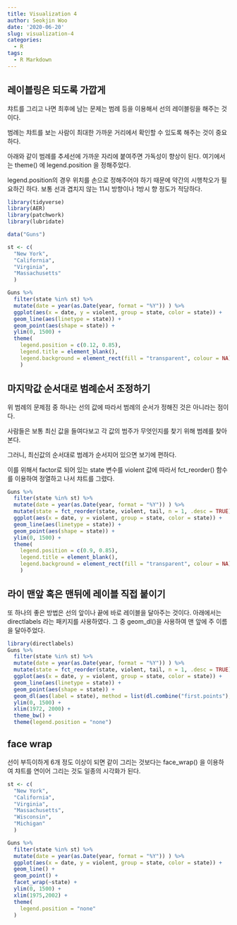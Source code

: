 ```yaml
---
title: Visualization 4
author: Seokjin Woo
date: '2020-06-20'
slug: visualization-4
categories:
  - R
tags:
  - R Markdown
---
```


## 레이블링은 되도록 가깝게

챠트를 그리고 나면 최후에 남는 문제는 범례 등을 이용해서 선의 레이블링을 해주는 것이다.

범례는 챠트를 보는 사람이 최대한 가까운 거리에서 확인할 수 있도록 해주는 것이 중요하다.

아래와 같이 범례를 추세선에 가까운 자리에 붙여주면 가독성이 향상이 된다. 여기에서는 theme() 에 legend.position 을 정해주었다. 


legend.position의 경우 위치를 손으로 정해주어야 하기 때문에 약간의 시행착오가 필요하긴 하다. 보통 선과 겹치지 않는 11시 방향이나 1방시 향 정도가 적당하다.




```r
library(tidyverse)
library(AER)
library(patchwork)
library(lubridate)

data("Guns")

st <- c(
  "New York",
  "California",
  "Virginia",
  "Massachusetts"
  )

Guns %>% 
  filter(state %in% st) %>% 
  mutate(date = year(as.Date(year, format = "%Y")) ) %>%
  ggplot(aes(x = date, y = violent, group = state, color = state)) +
  geom_line(aes(linetype = state)) +
  geom_point(aes(shape = state)) +
  ylim(0, 1500) +
  theme(
    legend.position = c(0.12, 0.85),
    legend.title = element_blank(),
    legend.background = element_rect(fill = "transparent", colour = NA)
    ) 


```


## 마지막값 순서대로 범례순서 조정하기

위 범례의 문제점 중 하나는 선의 값에 따라서 범례의 순서가 정해진 것은 아니라는 점이다. 

사람들은 보통 최신 값을 들여다보고 각 값의 범주가 무엇인지를 찾기 위해 범례를 찾아본다.

그러니, 최신값의 순서대로 범례가 순서지어 있으면 보기에 편하다. 

이를 위해서 factor로 되어 있는 state 변수를 violent 값에 따라서 fct_reorder() 함수를 이용하여 정열하고 나서 챠트를 그렸다.



```r

Guns %>% 
  filter(state %in% st) %>% 
  mutate(date = year(as.Date(year, format = "%Y")) ) %>%
  mutate(state = fct_reorder(state, violent, tail, n = 1, .desc = TRUE))%>%
  ggplot(aes(x = date, y = violent, group = state, color = state)) +
  geom_line(aes(linetype = state)) +
  geom_point(aes(shape = state)) +
  ylim(0, 1500) +
  theme(
    legend.position = c(0.9, 0.85),
    legend.title = element_blank(),
    legend.background = element_rect(fill = "transparent", colour = NA)
    ) 


```

## 라이 맨앞 혹은 맨뒤에 레이블 직접 붙이기

또 하나의 좋은 방법은 선의 앞이나 끝에 바로 레이블을 달아주는 것이다. 아래에서는 directlabels 라는 패키지를 사용하였다. 그 중 geom_dl()을 사용하여 맨 앞에 주 이름을 달아주었다.


```r
library(directlabels)
Guns %>% 
  filter(state %in% st) %>% 
  mutate(date = year(as.Date(year, format = "%Y")) ) %>%
  mutate(state = fct_reorder(state, violent, tail, n = 1, .desc = TRUE))%>%
  ggplot(aes(x = date, y = violent, group = state, color = state)) +
  geom_line(aes(linetype = state)) +
  geom_point(aes(shape = state)) +
  geom_dl(aes(label = state), method = list(dl.combine("first.points"), hjust = 1.2), size = 1.0) +
  ylim(0, 1500) +
  xlim(1972, 2000) +
  theme_bw() + 
  theme(legend.position = "none")
```



## face wrap

선이 부득이하게 6개 정도 이상이 되면 같이 그리는 것보다는 face_wrap() 을 이용하여 챠트를 연이어 그리는 것도 일종의 시각화가 된다.

```r

st <- c(
  "New York",
  "California",
  "Virginia",
  "Massachusetts",
  "Wisconsin",
  "Michigan"
  )

Guns %>% 
  filter(state %in% st) %>% 
  mutate(date = year(as.Date(year, format = "%Y")) ) %>%
  ggplot(aes(x = date, y = violent, group = state, color = state)) +
  geom_line() +
  geom_point() +
  facet_wrap(~state) +
  ylim(0, 1500) +
  xlim(1975,2002) +
  theme(
    legend.position = "none"
  )

```

